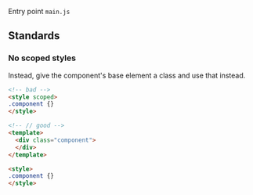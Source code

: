 
<Meta title="Documentation" />

Entry point `main.js`

## Standards

### No scoped styles

Instead, give the component's base element a class and use that instead.

```html
<!-- bad -->
<style scoped>
.component {}
</style>

<!-- // good -->
<template>
  <div class="component">
  </div>
</template>

<style>
.component {}
</style>
```